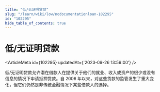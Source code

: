 ```yaml
---
title: "低/无证明贷款"
slug: "/learn/wiki/low/nodocumentationloan-102295"
id: "102295"
hide_table_of_contents: true
---
```



# 低/无证明贷款

<ArticleMeta id={102295} updatedAt={'2023-09-26 13:59:00'} />
<div className='border-solid border-b border-t-0 my-4 border-[var(--ifm-color-gray-300)]' />

低/无证明贷款允许潜在借款人在提供关于他们的就业、收入或资产的很少或没有信息的情况下申请抵押贷款。自 2008 年以来，对这些贷款的监管发生了重大变化，但它们仍然是非传统金融情况下某些借款人的选择。
